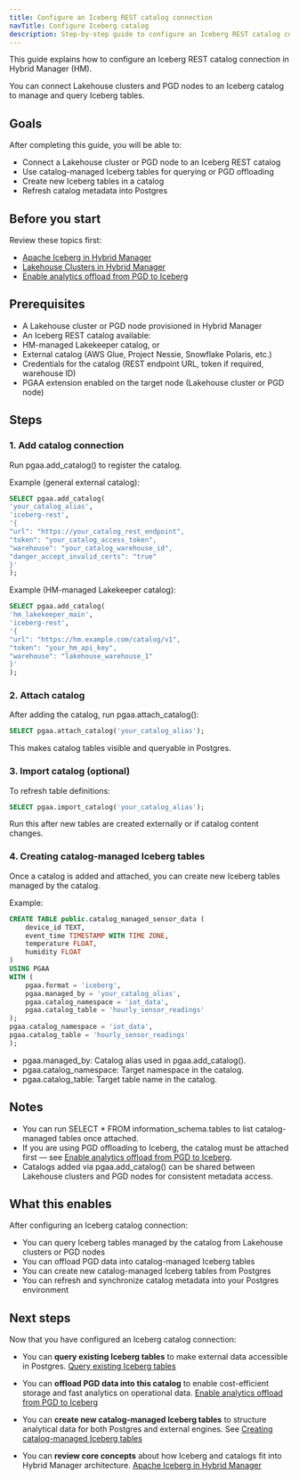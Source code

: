 ```yaml
---
title: Configure an Iceberg REST catalog connection
navTitle: Configure Iceberg catalog
description: Step-by-step guide to configure an Iceberg REST catalog connection in Hybrid Manager for querying Iceberg tables from Lakehouse clusters or PGD nodes.
---
```


This guide explains how to configure an Iceberg REST catalog connection in Hybrid Manager (HM).

You can connect Lakehouse clusters and PGD nodes to an Iceberg catalog to manage and query Iceberg tables.

## Goals

After completing this guide, you will be able to:

- Connect a Lakehouse cluster or PGD node to an Iceberg REST catalog
- Use catalog-managed Iceberg tables for querying or PGD offloading
- Create new Iceberg tables in a catalog
- Refresh catalog metadata into Postgres

## Before you start

Review these topics first:

- [Apache Iceberg in Hybrid Manager](../../iceberg)
- [Lakehouse Clusters in Hybrid Manager](../../lakehouse)
- [Enable analytics offload from PGD to Iceberg](./offload-pgd-to-iceberg)

## Prerequisites

- A Lakehouse cluster or PGD node provisioned in Hybrid Manager
- An Iceberg REST catalog available:
- HM-managed Lakekeeper catalog, or
- External catalog (AWS Glue, Project Nessie, Snowflake Polaris, etc.)
- Credentials for the catalog (REST endpoint URL, token if required, warehouse ID)
- PGAA extension enabled on the target node (Lakehouse cluster or PGD node)

## Steps

### 1. Add catalog connection

Run pgaa.add_catalog() to register the catalog.

Example (general external catalog):

```sql
SELECT pgaa.add_catalog(
'your_catalog_alias',
'iceberg-rest',
'{
"url": "https://your_catalog_rest_endpoint",
"token": "your_catalog_access_token",
"warehouse": "your_catalog_warehouse_id",
"danger_accept_invalid_certs": "true"
}'
);
```

Example (HM-managed Lakekeeper catalog):

```sql
SELECT pgaa.add_catalog(
'hm_lakekeeper_main',
'iceberg-rest',
'{
"url": "https://hm.example.com/catalog/v1",
"token": "your_hm_api_key",
"warehouse": "lakehouse_warehouse_1"
}'
);
```

### 2. Attach catalog

After adding the catalog, run pgaa.attach_catalog():

```sql
SELECT pgaa.attach_catalog('your_catalog_alias');
```
This makes catalog tables visible and queryable in Postgres.

### 3. Import catalog (optional)

To refresh table definitions:

```sql
SELECT pgaa.import_catalog('your_catalog_alias');
```
Run this after new tables are created externally or if catalog content changes.

### 4. Creating catalog-managed Iceberg tables

Once a catalog is added and attached, you can create new Iceberg tables managed by the catalog.

Example:

```sql
CREATE TABLE public.catalog_managed_sensor_data (
    device_id TEXT,
    event_time TIMESTAMP WITH TIME ZONE,
    temperature FLOAT,
    humidity FLOAT
)
USING PGAA
WITH (
    pgaa.format = 'iceberg',
    pgaa.managed_by = 'your_catalog_alias',
    pgaa.catalog_namespace = 'iot_data',
    pgaa.catalog_table = 'hourly_sensor_readings'
);
pgaa.catalog_namespace = 'iot_data',
pgaa.catalog_table = 'hourly_sensor_readings'
);
```

- pgaa.managed_by: Catalog alias used in pgaa.add_catalog().
- pgaa.catalog_namespace: Target namespace in the catalog.
- pgaa.catalog_table: Target table name in the catalog.

## Notes

- You can run SELECT * FROM information_schema.tables to list catalog-managed tables once attached.
- If you are using PGD offloading to Iceberg, the catalog must be attached first — see [Enable analytics offload from PGD to Iceberg](./offload-pgd-to-iceberg).
- Catalogs added via pgaa.add_catalog() can be shared between Lakehouse clusters and PGD nodes for consistent metadata access.

## What this enables

After configuring an Iceberg catalog connection:

- You can query Iceberg tables managed by the catalog from Lakehouse clusters or PGD nodes
- You can offload PGD data into catalog-managed Iceberg tables
- You can create new catalog-managed Iceberg tables from Postgres
- You can refresh and synchronize catalog metadata into your Postgres environment

## Next steps
Now that you have configured an Iceberg catalog connection:

- You can **query existing Iceberg tables** to make external data accessible in Postgres.
[Query existing Iceberg tables](./query-iceberg-existing-tables)

- You can **offload PGD data into this catalog** to enable cost-efficient storage and fast analytics on operational data.
[Enable analytics offload from PGD to Iceberg](./offload-pgd-to-iceberg)

- You can **create new catalog-managed Iceberg tables** to structure analytical data for both Postgres and external engines.
See [Creating catalog-managed Iceberg tables](#4-creating-catalog-managed-iceberg-tables)

- You can **review core concepts** about how Iceberg and catalogs fit into Hybrid Manager architecture.
[Apache Iceberg in Hybrid Manager](../../iceberg.mdx)

